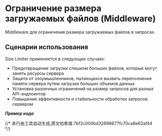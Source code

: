# Ограничение размера загружаемых файлов (Middleware)


Middleware для ограничения размера загружаемых файлов в запросах.

## Сценарии использования

Size Limiter применяется в следующих случаях:
- Предотвращение загрузки слишком больших файлов, которые могут занять ресурсы сервера
- Защита от злоумышленников, пытающихся вызвать переполнение памяти сервера путем загрузки больших объемов данных
- Установка различных ограничений на размер запросов для разных API-эндпоинтов
- Повышение эффективности и стабильности обработки запросов сервером

_**Пример кода**_

<Tabs>
<Tab label="main.rs">
<SizeLimiterMainCode/>
</Tab>
<Tab label="Cargo.toml">
<SizeLimiterCargoCode/>
</Tab>
</Tabs>
{/* 本行由工具自动生成,原文哈希值:7bf2c000bd32696677fc70ca8e62af44 */}